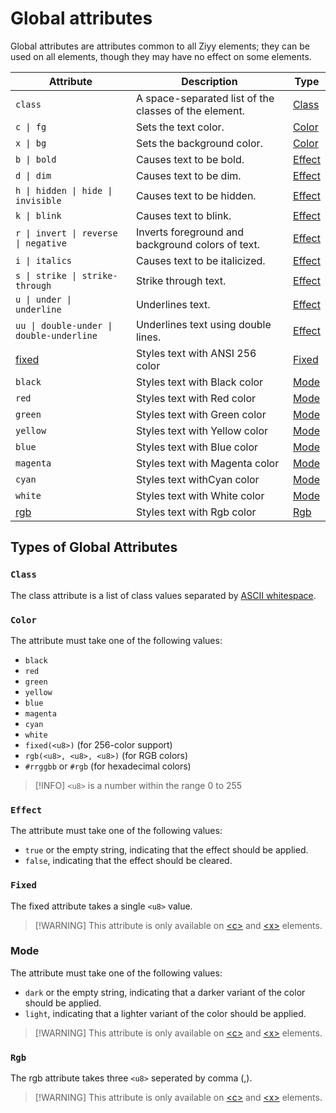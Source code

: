 # Global attributes

Global attributes are attributes common to all Ziyy elements; they can be used on all elements, though they may have no effect on some elements.

| Attribute                                                     | Description                                           | Type              |
| ------------------------------------------------------------- | ----------------------------------------------------- | ----------------- |
| `class`                                                       | A space-separated list of the classes of the element. | [Class](#class)   |
| `c \| fg`                                                     | Sets the text color.                                  | [Color](#color)   |
| `x \| bg`                                                     | Sets the background color.                            | [Color](#color)   |
| `b \| bold`                                                   | Causes text to be bold.                               | [Effect](#effect) |
| `d \| dim`                                                    | Causes text to be dim.                                | [Effect](#effect) |
| `h \| hidden \| hide \| invisible`                            | Causes text to be hidden.                             | [Effect](#effect) |
| `k \| blink`                                                  | Causes text to blink.                                 | [Effect](#effect) |
| `r \| invert \| reverse \| negative`                          | Inverts foreground and background colors of text.     | [Effect](#effect) |
| `i \| italics`                                                | Causes text to be italicized.                         | [Effect](#effect) |
| `s \| strike \| strike-through`                               | Strike through text.                                  | [Effect](#effect) |
| `u \| under \|  underline`                                    | Underlines text.                                      | [Effect](#effect) |
| `uu \| double-under \| double-underline`                      | Underlines text using double lines.                   | [Effect](#effect) |
| [fixed](https://en.wikipedia.org/wiki/ANSI_escape_code#8-bit) | Styles text with ANSI 256 color                       | [Fixed](#fixed)   |
| `black`                                                       | Styles text with Black color                          | [Mode](#mode)     |
| `red`                                                         | Styles text with Red color                            | [Mode](#mode)     |
| `green`                                                       | Styles text with Green color                          | [Mode](#mode)     |
| `yellow`                                                      | Styles text with Yellow color                         | [Mode](#mode)     |
| `blue`                                                        | Styles text with Blue color                           | [Mode](#mode)     |
| `magenta`                                                     | Styles text with Magenta color                        | [Mode](#mode)     |
| `cyan`                                                        | Styles text withCyan color                            | [Mode](#mode)     |
| `white`                                                       | Styles text with White color                          | [Mode](#mode)     |
| [rgb](https://www.w3schools.com/colors/colors_rgb.asp)        | Styles text with Rgb color                            | [Rgb](#rgb)       |

## Types of Global Attributes

### `Class`

The class attribute is a list of class values separated by [ASCII whitespace](https://developer.mozilla.org/en-US/docs/Glossary/Whitespace#in_html).

### `Color`

The attribute must take one of the following values:

- `black`
- `red`
- `green`
- `yellow`
- `blue`
- `magenta`
- `cyan`
- `white`
- `fixed(<u8>)` (for 256-color support)
- `rgb(<u8>, <u8>, <u8>)` (for RGB colors)
- `#rrggbb` or `#rgb` (for hexadecimal colors)

> [!INFO] `<u8>` is a number within the range 0 to 255

### `Effect`

The attribute must take one of the following values:

- `true` or the empty string, indicating that the effect should be applied.
- `false`, indicating that the effect should be cleared.

### `Fixed`

The fixed attribute takes a single `<u8>` value.

> [!WARNING] This attribute is only available on [\<c>](elements/c.mdx) and [\<x>](elements/x.mdx) elements.

### Mode

The attribute must take one of the following values:

- `dark` or the empty string, indicating that a darker variant of the color should be applied.
- `light`, indicating that a lighter variant of the color should be applied.

> [!WARNING] This attribute is only available on [\<c>](elements/c.mdx) and [\<x>](elements/x.mdx) elements.

### `Rgb`

The rgb attribute takes three `<u8>` seperated by comma (,).

> [!WARNING] This attribute is only available on [\<c>](elements/c.mdx) and [\<x>](elements/x.mdx) elements.
